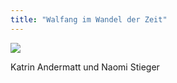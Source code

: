 ```yaml
---
title: "Walfang im Wandel der Zeit"
---
```


::: {#fig-gr}
![](assets/KatrinAltermatt_NaomiStieger.png)

Katrin Andermatt und Naomi Stieger

:::
